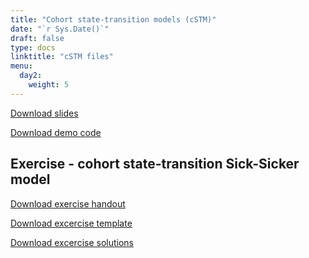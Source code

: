 ---
title: "Cohort state-transition models (cSTM)"
date: "`r Sys.Date()`"
draft: false
type: docs
linktitle: "cSTM files"
menu:
  day2:
    weight: 5
---

[Download slides](../../../Course_Modularization/CDC 2022-23/part 2/Day 1 - cSTM rates and probs - CDC 2022.pdf)

[Download demo code](../../../Course_Modularization/CDC 2022-23/part 2/cSTM_3state.Rmd)

## Exercise - cohort state-transition Sick-Sicker model 

[Download exercise handout](../../../Course_Modularization/Markov models/Markov Sick-Sicker/exercise worksheets/markov_sick-sicker_exercise.html)

[Download excercise template](../../../Course_Modularization/CDC 2022-23/part 2/cSTM_sick-sicker_template.Rmd)

[Download excercise solutions](../../../Course_Modularization/CDC 2022-23/part 2/cSTM_sick-sicker_SOLUTIONS.Rmd)
